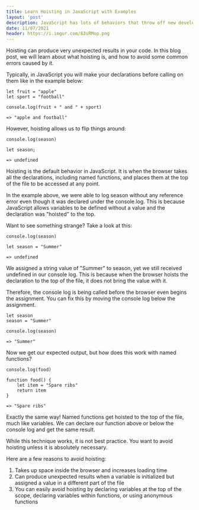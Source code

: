```yaml
---
title: Learn Hoisting in JavaScript with Examples
layout: 'post'
description: JavaScript has lots of behaviors that throw off new developers. Hoisting is one of the behaviors that creates confusion and can be tricky to wrap your head around. In this blog post, learn about hoisting and how to avoid some common errors.
date: 11/07/2021
header: https://i.imgur.com/83sRMop.png
---
```


Hoisting can produce very unexpected results in your code. In this blog post, we will learn about what hoisting is, and how to avoid some common errors caused by it.

Typically, in JavaScript you will make your declarations before calling on them like in the example below:

```
let fruit = "apple"
let sport = "football"

console.log(fruit + " and " + sport)

=> "apple and football"
```

However, hoisting allows us to flip things around:

```
console.log(season)

let season;

=> undefined
```

Hoisting is the default behavior in JavaScript. It is when the browser takes all the declarations, including named functions, and places them at the top of the file to be accessed at any point.

In the example above, we were able to log season without any reference error even though it was declared under the console.log. This is because JavaScript allows variables to be defined without a value and the declaration was "hoisted" to the top.

Want to see something strange? Take a look at this:

```
console.log(season)

let season = "Summer"

=> undefined
```

We assigned a string value of "Summer" to season, yet we still received undefined in our console log. This is because when the browser hoists the declaration to the top of the file, it does not bring the value with it.

Therefore, the console log is being called before the browser even begins the assignment. You can fix this by moving the console log below the assignment.

```
let season
season = "Summer"

console.log(season)

=> "Summer"
```

Now we get our expected output, but how does this work with named functions?

```
console.log(food)

function food() {
    let item = "Spare ribs"
    return item
}

=> "Spare ribs"
```

Exactly the same way! Named functions get hoisted to the top of the file, much like variables. We can declare our function above or below the console log and get the same result.

While this technique works, it is not best practice. You want to avoid hoisting unless it is absolutely necessary.

Here are a few reasons to avoid hoisting:

1. Takes up space inside the browser and increases loading time
2. Can produce unexpected results when a variable is initialized but assigned a value in a different part of the file
3. You can easily avoid hoisting by declaring variables at the top of the scope, declaring variables within functions, or using anonymous functions






